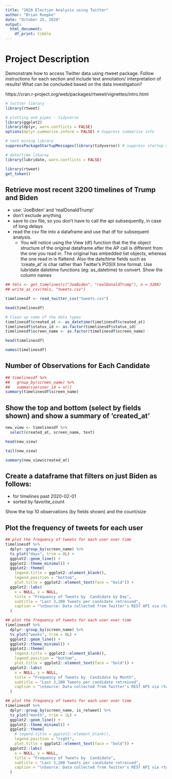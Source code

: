 ```yaml
---
title: "2020 Election Analysis using Twitter"
author: "Brian Roepke"
date: "October 25, 2020"
output:
  html_document:
    df_print: tibble
---
```

# Project Description
Demonstrate how to access Twitter data using rtweet package.
Follow instructions for each section and include text annotation/ interpretation of results!
What can be concluded based on the data investigation?

https://cran.r-project.org/web/packages/rtweet/vignettes/intro.html


```r
# twitter library 
library(rtweet)

# plotting and pipes - tidyverse
library(ggplot2)
library(dplyr, warn.conflicts = FALSE)
options(dplyr.summarise.inform = FALSE) # Suppress summarise info

# text mining library
suppressPackageStartupMessages(library(tidyverse)) # suppress startup message

# date/time libaray
library(lubridate, warn.conflicts = FALSE)
```

```r
library(rtweet)
get_token()
```

## Retrieve most recent 3200 timelines of Trump and Biden
 * use: ‘JoeBiden’ and ‘realDonaldTrump’
 * don’t exclude anything
 * save to csv file, so you don’t have to call the api subsequently, in case of long delays
 * read the csv file into a dataframe and use that df for subsequent analysis.
     * You will notice using the View (df) function that the the object structure of the original dataframe after the AP call is different from the one you read in. The original has embedded list objects, whereas the one read in is flattend. Also the date/time fields such as ‘create_at’ is char rather than Twitter’s POSIX time format. Use lubridate datetime functions (eg: as_datetime) to convert.
Show the column names

```r
## tmls <- get_timelines(c("JoeBiden", "realDonaldTrump"), n = 3200)
## write_as_csv(tmls, "tweets.csv")
```


```r
timelinesdf <- read_twitter_csv("tweets.csv")
```

```r
head(timelinesdf)
```

```r
# Clean up some of the data types
timelinesdf$created_at <- as_datetime(timelinesdf$created_at)
timelinesdf$status_id <- as.factor(timelinesdf$status_id)
timelinesdf$screen_name <- as.factor(timelinesdf$screen_name)

head(timelinesdf)
```

```r
names(timelinesdf)
```

## Number of Observations for Each Candidate

```r
## timelinesdf %>%
##   group_by(screen_name) %>%
##   summarise(user_id = n())
summary(timelinesdf$screen_name)
```

## Show the top and bottom (select by fields shown) and show a summary of ‘created_at’

```r
new_view <- timelinesdf %>%
  select(created_at, screen_name, text)

head(new_view)
```

```r
tail(new_view)
```


```r
summary(new_view$created_at)
```

## Create a dataframe that filters on just Biden as follows:
 * for timelines past 2020-02-01
 * sorted by favorite_count

Show the top 10 observations (by fields shown) and the count/size
















## Plot the frequency of tweets for each user

```r
## plot the frequency of tweets for each user over time
timelinesdf %>%
  dplyr::group_by(screen_name) %>%
  ts_plot("days", trim = 0L) +
  ggplot2::geom_line() +
  ggplot2::theme_minimal() +
  ggplot2::theme(
    legend.title = ggplot2::element_blank(),
    legend.position = "bottom",
    plot.title = ggplot2::element_text(face = "bold")) +
  ggplot2::labs(
    x = NULL, y = NULL,
    title = "Frequency of Tweets by  Candidate by Day",
    subtitle = "Last 3,200 Tweets per candidate retreived",
    caption = "\nSource: Data collected from Twitter's REST API via rtweet"
  )
```


```r
## plot the frequency of tweets for each user over time
timelinesdf %>%
  dplyr::group_by(screen_name) %>%
  ts_plot("weeks", trim = 0L) +
  ggplot2::geom_line() +
  ggplot2::theme_minimal() +
  ggplot2::theme(
    legend.title = ggplot2::element_blank(),
    legend.position = "bottom",
    plot.title = ggplot2::element_text(face = "bold")) +
  ggplot2::labs(
    x = NULL, y = NULL,
    title = "Frequency of Tweets by  Candidate by Month",
    subtitle = "Last 3,200 Tweets per candidate retreived",
    caption = "\nSource: Data collected from Twitter's REST API via rtweet"
  )
```

```r
## plot the frequency of tweets for each user over time
timelinesdf %>%
  dplyr::group_by(screen_name, is_retweet) %>%
  ts_plot("month", trim = 1L) +
  ggplot2::geom_line() +
  ggplot2::theme_minimal() +
  ggplot2::theme(
    # legend.title = ggplot2::element_blank(),
    legend.position = "right",
    plot.title = ggplot2::element_text(face = "bold")) +
  ggplot2::labs(
    x = NULL, y = NULL,
    title = "Frequency of Tweets by  Candidate",
    subtitle = "Last 3,200 Tweets per candidate retreived",
    caption = "\nSource: Data collected from Twitter's REST API via rtweet"
  )
```

